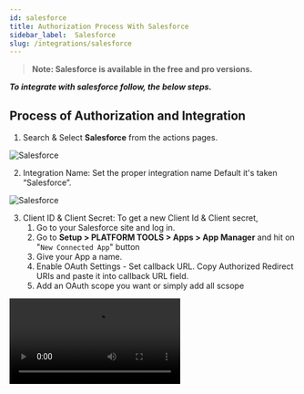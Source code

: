 ```yaml
---
id: salesforce
title: Authorization Process With Salesforce
sidebar_label:  Salesforce
slug: /integrations/salesforce
---
```



> **Note: Salesforce is available in the free and pro versions.**

***To integrate with salesforce follow, the below steps.***


## Process of Authorization and Integration
1. Search & Select **Salesforce** from the actions pages.
 <Image src="actions/salesforce/search-salesforce" alt="Salesforce" w="1020" h="350" />

2. Integration Name: Set the proper integration name Default it's taken “Salesforce”.
 <Image src="actions/salesforce/integration-name" alt="Salesforce" w="1020" h="350" />

3. Client ID & Client Secret: To get a new Client Id & Client secret, 
    1. Go to your Salesforce site and log in. 
    2. Go to **Setup > PLATFORM TOOLS > Apps > App Manager** and hit on "`New Connected App`" button
    3. Give your App a name.
    4. Enable OAuth Settings - Set callback URL. Copy Authorized Redirect URIs and paste it into callback URL field.
    5. Add an OAuth scope you want or simply add all scsope

 <Video src="salesforce" alt="Salesforce" w="1020" h="350" />
 <Image src="actions/salesforce/client-id-secret" alt="Salesforce" w="1020" h="350" />
 <Image src="actions/salesforce/salesforce-setting" alt="Salesforce" w="1020" h="350" />
 <Image src="actions/salesforce/select-scopes" alt="Salesforce" w="1020" h="350" />


4. After completing these steps click on `Manage Consumer Details` button to see the client id and secret.

 <Image src="actions/salesforce/consumer-details" alt="Salesforce" w="1020" h="350" />


5.	Then copy the Client ID and Client Secret and paste it into integration setting. Then click on the Authorize button (wait for a few seconds). After the successful authorization click on the Next button
 <Image src="actions/salesforce/consumer-key-and-secret" alt="Salesforce" w="1020" h="350" />
 <Image src="actions/salesforce/authorize" alt="Salesforce" w="1020" h="350" />


6. Select a Module from the drop-down list. 
    #### ✅ The available Action in Salesforce
    👉 Create Contact   
    👉 Create lead   
    👉 Create Account   
    👉 Create Campaign   
    👉 Add campaign member   
    👉 Create Task   
    👉 Opportunity Create   
    👉 Event Create   
    👉 Create Case   

  <Image src="actions/salesforce/select-action" alt="Salesforce" w="1020" h="350" />


7.	Map all the mandatory fields to the corresponding fields in your form/task. After mapping the desired field click on Next.
  <Image src="actions/salesforce/fieldmapping" alt="Salesforce" w="1020" h="350" />


8. Now save the integration by clicking the "Finish & Save." Button

 <Image src="actions/salesforce/finish-and-save" alt="Salesforce" w="1020" h="350" />

9.	Bit Integrations have an option in every integration called "Timeline," where you can check integration success or error status.
 <Image src="actions/salesforce/timeline" alt="Salesforce" w="1020" h="350" />
 <Image src="actions/salesforce/sucess-or-error-status" alt="Salesforce" w="1020" h="350" />

10.	 Also, you can Edit Clone Delete the integration.
 <Image src="actions/salesforce/edit-clone-delete" alt="Salesforce" w="1020" h="350" />


<Feedback/>